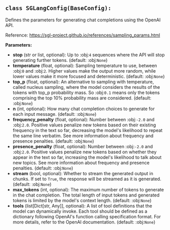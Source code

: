 <a id="camel.configs.sglang_config"></a>

<a id="camel.configs.sglang_config.SGLangConfig"></a>

## `class SGLangConfig(BaseConfig):`

Defines the parameters for generating chat completions using the
OpenAI API.

Reference: https://sgl-project.github.io/references/sampling_params.html

**Parameters:**

- **stop** (str or list, optional): Up to :obj:`4` sequences where the API will stop generating further tokens. (default: :obj:`None`)
- **temperature** (float, optional): Sampling temperature to use, between :obj:`0` and :obj:`2`. Higher values make the output more random, while lower values make it more focused and deterministic. (default: :obj:`None`)
- **top_p** (float, optional): An alternative to sampling with temperature, called nucleus sampling, where the model considers the results of the tokens with top_p probability mass. So :obj:`0.1` means only the tokens comprising the top 10% probability mass are considered. (default: :obj:`None`)
- **n** (int, optional): How many chat completion choices to generate for each input message. (default: :obj:`None`)
- **frequency_penalty** (float, optional): Number between :obj:`-2.0` and :obj:`2.0`. Positive values penalize new tokens based on their existing frequency in the text so far, decreasing the model's likelihood to repeat the same line verbatim. See more information about frequency and presence penalties. (default: :obj:`None`)
- **presence_penalty** (float, optional): Number between :obj:`-2.0` and :obj:`2.0`. Positive values penalize new tokens based on whether they appear in the text so far, increasing the model's likelihood to talk about new topics. See more information about frequency and presence penalties. (default: :obj:`None`)
- **stream** (bool, optional): Whether to stream the generated output in chunks. If set to `True`, the response will be streamed as it is generated. (default: :obj:`None`)
- **max_tokens** (int, optional): The maximum number of tokens to generate in the chat completion. The total length of input tokens and generated tokens is limited by the model's context length. (default: :obj:`None`)
- **tools** (list[Dict[str, Any]], optional): A list of tool definitions that the model can dynamically invoke. Each tool should be defined as a dictionary following OpenAI's function calling specification format. For more details, refer to the OpenAI documentation. (default: :obj:`None`)
